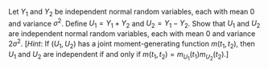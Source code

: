 Let $Y_1$ and $Y_2$ be independent normal random variables, each with mean $0$ and variance $\sigma^2$.
Deﬁne $U_1 = Y_1 + Y_2$ and $U_2 = Y_1 - Y_2$. Show that $U_1$ and $U_2$ are independent normal random variables, each with mean $0$ and variance $2 \sigma^2$.
[*Hint*: If $(U_1 , U_2)$ has a joint moment-generating function $m(t_1, t_2)$, then $U_1$ and $U_2$ are independent if and only if $m(t_1, t_2) = m_{U_1}(t_1) m_{U_2}(t_2)$.]

